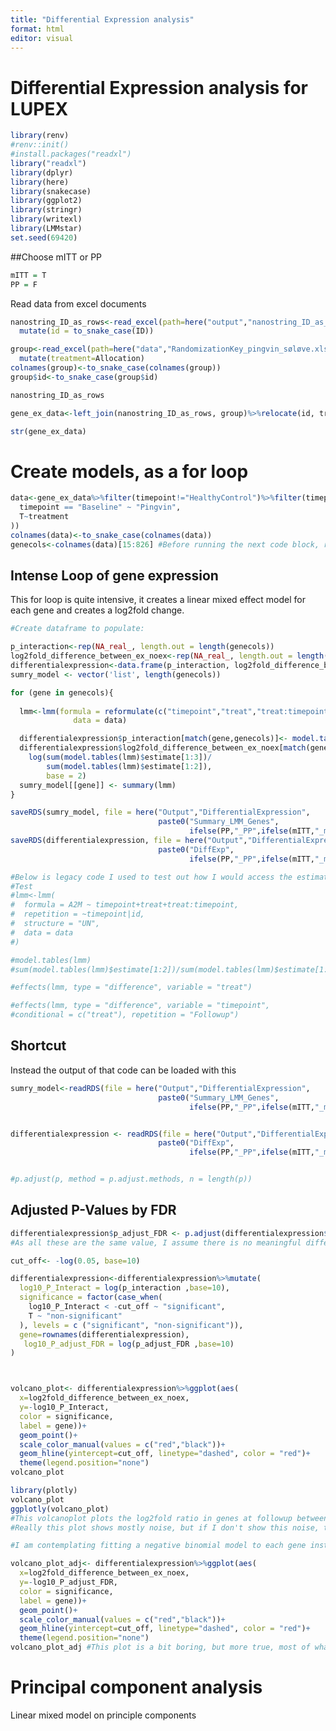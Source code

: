 ```yaml
---
title: "Differential Expression analysis"
format: html
editor: visual
---
```


# Differential Expression analysis for LUPEX

```r
library(renv)
#renv::init()
#install.packages("readxl")
library("readxl")
library(dplyr)
library(here)
library(snakecase)
library(ggplot2)
library(stringr)
library(writexl)
library(LMMstar)
set.seed(69420)


```

##Choose mITT or PP

```r
mITT = T
PP = F
```

Read data from excel documents

```r
nanostring_ID_as_rows<-read_excel(path=here("output","nanostring_ID_as_rows.xlsx"))%>%
  mutate(id = to_snake_case(ID))

group<-read_excel(path=here("data","RandomizationKey_pingvin_søløve.xlsx"))%>%dplyr::select(ID,Allocation)%>%
  mutate(treatment=Allocation)
colnames(group)<-to_snake_case(colnames(group))
group$id<-to_snake_case(group$id)

nanostring_ID_as_rows

gene_ex_data<-left_join(nanostring_ID_as_rows, group)%>%relocate(id, treatment, timepoint)

str(gene_ex_data)
```

# Create models, as a for loop

```r
data<-gene_ex_data%>%filter(timepoint!="HealthyControl")%>%filter(timepoint!="Extra") %>% mutate(treat = case_when(
  timepoint == "Baseline" ~ "Pingvin",
  T~treatment
))
colnames(data)<-to_snake_case(colnames(data))
genecols<-colnames(data)[15:826] #Before running the next code block, remember to double check that these are the genecolumns

```

## Intense Loop of gene expression

This for loop is quite intensive, it creates a linear mixed effect model for each gene and creates a log2fold change.

```r

#Create dataframe to populate:

p_interaction<-rep(NA_real_, length.out = length(genecols))
log2fold_difference_between_ex_noex<-rep(NA_real_, length.out = length(genecols))
differentialexpression<-data.frame(p_interaction, log2fold_difference_between_ex_noex, row.names = genecols)
sumry_model <- vector('list', length(genecols))

for (gene in genecols){
  
  lmm<-lmm(formula = reformulate(c("timepoint","treat","treat:timepoint") ,response = gene),
              data = data)

  differentialexpression$p_interaction[match(gene,genecols)]<- model.tables(lmm)$p.value[3]
  differentialexpression$log2fold_difference_between_ex_noex[match(gene,genecols)]   <- 
    log(sum(model.tables(lmm)$estimate[1:3])/
        sum(model.tables(lmm)$estimate[1:2]),
        base = 2)
  sumry_model[[gene]] <- summary(lmm)  
}

saveRDS(sumry_model, file = here("Output","DifferentialExpression",
                                 paste0("Summary_LMM_Genes",
                                        ifelse(PP,"_PP",ifelse(mITT,"_mITT")),".rds")))
saveRDS(differentialexpression, file = here("Output","DifferentialExpression",
                                 paste0("DiffExp",
                                        ifelse(PP,"_PP",ifelse(mITT,"_mITT")),".rds")))

#Below is legacy code I used to test out how I would access the estimataes and p-values in the lmm system
#Test
#lmm<-lmm(
#  formula = A2M ~ timepoint+treat+treat:timepoint,
#  repetition = ~timepoint|id,
#  structure = "UN",
#  data = data
#)

#model.tables(lmm)
#sum(model.tables(lmm)$estimate[1:2])/sum(model.tables(lmm)$estimate[1:3])

#effects(lmm, type = "difference", variable = "treat")

#effects(lmm, type = "difference", variable = "timepoint",
#conditional = c("treat"), repetition = "Followup")

```

## Shortcut

Instead the output of that code can be loaded with this

```r
sumry_model<-readRDS(file = here("Output","DifferentialExpression",
                                 paste0("Summary_LMM_Genes",
                                        ifelse(PP,"_PP",ifelse(mITT,"_mITT")),".rds")))


differentialexpression <- readRDS(file = here("Output","DifferentialExpression",
                                 paste0("DiffExp",
                                        ifelse(PP,"_PP",ifelse(mITT,"_mITT")),".rds")))


#p.adjust(p, method = p.adjust.methods, n = length(p))
```

## Adjusted P-Values by FDR

```r
differentialexpression$p_adjust_FDR <- p.adjust(differentialexpression$p_interaction, method = "fdr")
#As all these are the same value, I assume there is no meaningful difference. Maybe I should have done a poisson regression ??

cut_off<- -log(0.05, base=10)

differentialexpression<-differentialexpression%>%mutate(
  log10_P_Interact = log(p_interaction ,base=10),
  significance = factor(case_when(
    log10_P_Interact < -cut_off ~ "significant",
    T ~ "non-significant"
  ), levels = c ("significant", "non-significant")),
  gene=rownames(differentialexpression),
   log10_P_adjust_FDR = log(p_adjust_FDR ,base=10)
)



volcano_plot<- differentialexpression%>%ggplot(aes(
  x=log2fold_difference_between_ex_noex, 
  y=-log10_P_Interact,
  color = significance,
  label = gene))+
  geom_point()+
  scale_color_manual(values = c("red","black"))+
  geom_hline(yintercept=cut_off, linetype="dashed", color = "red")+
  theme(legend.position="none")
volcano_plot

library(plotly)
volcano_plot
ggplotly(volcano_plot)
#This volcanoplot plots the log2fold ratio in genes at followup between exercise and control (so exercise divided by control) against the uncorrected p-value of the difference. It used normalized gene counts by the Nanostring normalisation, and it used a linear mixed effect model for each gene.
#Really this plot shows mostly noise, but if I don't show this noise, the 

#I am contemplating fitting a negative binomial model to each gene instead.

volcano_plot_adj<- differentialexpression%>%ggplot(aes(
  x=log2fold_difference_between_ex_noex, 
  y=-log10_P_adjust_FDR,
  color = significance,
  label = gene))+
  geom_point()+
  scale_color_manual(values = c("red","black"))+
  geom_hline(yintercept=cut_off, linetype="dashed", color = "red")+
  theme(legend.position="none")
volcano_plot_adj #This plot is a bit boring, but more true, most of what happens is probably noise.. 

```

# Principal component analysis

Linear mixed model on principle components

```r

```
